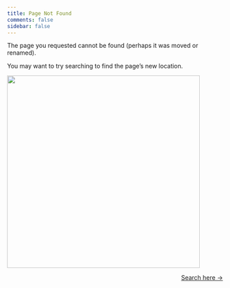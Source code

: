 ```yaml
---
title: Page Not Found
comments: false
sidebar: false
---
```


The page you requested cannot be found (perhaps it was moved or renamed).

You may want to try searching to find the page's new location.

::: column-screen
![](404_birds.jpg){fig-align="center" width="450"}
:::

::: {style="text-align: right"}
[Search here →](index.qmd)
:::

